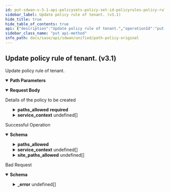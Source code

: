```yaml
---
id: put-sdwan-v-3-1-api-policysets-policy-set-id-policyrules-policy-rule-id
sidebar_label: Update policy rule of tenant. (v3.1)
hide_title: true
hide_table_of_contents: true
api: {"description":"Update policy rule of tenant.","operationId":"put-sdwan-v3.1-api-policysets-policy_set_id-policyrules-policy_rule_id","parameters":[{"description":"Policy Set Id","in":"path","name":"policy_set_id","required":true,"schema":{"description":"Policy Set Id","type":"string"}},{"description":"Policy rule Id","in":"path","name":"policy_rule_id","required":true,"schema":{"description":"Policy Rule Id","type":"string"}}],"requestBody":{"content":{"application/json":{"schema":{"properties":{"app_def_id":{"description":"App Def Id: Required(error = APP_DEF_ID_REQD: App def ID required.) Size(max = 30, error = APP_DEF_ID_EXCEEDS_LIMIT: App def ID exceeds limit., min = 0) Pattern(error = ID_HAS_INVALID_CHARS: ID has invalid chars., regexp = [0-9]*) ","type":"string"},"description":{"description":"Description: Size(max = 256, error = POLICY_RULE_DESCRIPTION_EXCEEDS_LIMIT: Policy rule description exceeds limit., min = 0) ","type":"string"},"id":{"description":"Id","type":"string"},"name":{"description":"Name: Required(error = POLICY_RULE_NAME_REQD: Policy rule name required.) Size(max = 128, error = POLICY_RULE_NAME_EXCEEDS_LIMIT: Policy rule name exceeds limit., min = 0) ","type":"string"},"network_context_id":{"description":"Network Context Id: Size(max = 30, error = NETWORK_CONTEXT_ID_EXCEEDS_LIMIT: Network context id exceeeds limit., min = 0) Pattern(error = ID_HAS_INVALID_CHARS: ID has invalid chars., regexp = [0-9]*) ","type":"string"},"paths_allowed":{"description":"Paths Allowed: Required(error = PATHS_ALLOWED_REQUIRED: Paths allowed is required.) Valid ","properties":{"active_paths":{"description":"Active Paths: Valid NotNull(error = NETWORKPOLICY_RULE_CONFIG_INVALID_ACTIVE_PATHS: Active paths can not be null or empty.) Size(max = 2147483647, error = NETWORKPOLICY_RULE_CONFIG_INVALID_ACTIVE_PATHS: Active paths can not be null or empty., min = 1) ","items":{"properties":{"label":{"description":"Label: Pattern(message = INVALID_PATH_LABEL, regexp = (public|private)-((([1-9])|([1-2][0-9])|(3[0-2]))|([*]))) ","type":"string"},"path_type":{"description":"Path Type: ValidateEnum(enumClass = classOf[PathType], message = INVALID_PATH_TYPE, nullAllowed = false) ","enum":["vpn","direct","servicelink"],"type":"string"}},"required":["path_type"]},"type":"array"},"backup_paths":{"description":"Backup Paths: Valid ","items":{"properties":{"label":{"description":"Label: Pattern(message = INVALID_PATH_LABEL, regexp = (public|private)-((([1-9])|([1-2][0-9])|(3[0-2]))|([*]))) ","type":"string"},"path_type":{"description":"Path Type: ValidateEnum(enumClass = classOf[PathType], message = INVALID_PATH_TYPE, nullAllowed = false) ","enum":["vpn","direct","servicelink"],"type":"string"}},"required":["path_type"]},"type":"array"},"l3_failure_paths":{"description":"L3 Failure Paths: Valid ","items":{"properties":{"label":{"description":"Label: Pattern(message = INVALID_PATH_LABEL, regexp = (public|private)-((([1-9])|([1-2][0-9])|(3[0-2]))|([*]))) ","type":"string"},"path_type":{"description":"Path Type: ValidateEnum(enumClass = classOf[PathType], message = INVALID_PATH_TYPE, nullAllowed = false) ","enum":["vpn","direct","servicelink"],"type":"string"}},"required":["path_type"]},"type":"array"}},"required":["active_paths"]},"priority_num":{"description":"Priority Num","type":"integer"},"service_context":{"description":"Service Context: Size(max = 2, error = SERVICECONTEXT_SIZE_EXCEEDED: Service context size exceeded., min = 0) Valid ","items":{"properties":{"active_service_label_id":{"description":"Active Service Label Id: Required(ACTIVE_SERVICE_LABEL_REQD) ","type":"string"},"active_service_label_type":{"description":"Active Service Label Type","enum":["CG_TRANSIT","NON_CG_TRANSIT","SASE"],"type":"string"},"backup_service_label_id":{"description":"Backup Service Label Id","type":"string"},"backup_service_label_type":{"description":"Backup Service Label Type","enum":["CG_TRANSIT","NON_CG_TRANSIT","SASE"],"type":"string"},"type":{"description":"Type: ValidateEnum(enumClass = classOf[ServiceContextType], message = Invalid enum string., nullAllowed = false) ","enum":["ALLOWED_TRANSIT","REQUIRED_TRANSIT"],"type":"string"}},"required":["active_service_label_id","type"]},"type":"array"}},"required":["paths_allowed","app_def_id","name"]}}},"description":"Details of the policy to be created"},"responses":{"200":{"content":{"application/json":{"schema":{"properties":{"app_def_id":{"description":"App Def Id: Required(error = APP_DEF_ID_REQD: App def ID required.) Size(max = 30, error = APP_DEF_ID_EXCEEDS_LIMIT: App def ID exceeds limit., min = 0) Pattern(error = ID_HAS_INVALID_CHARS: ID has invalid chars., regexp = [0-9]*) ","type":"string"},"app_def_name":{"description":"App Def Name","type":"string"},"default_rule":{"description":"Default Rule: JsonIgnore(value = true) ","type":"boolean"},"description":{"description":"Description: Size(max = 256, error = POLICY_RULE_DESCRIPTION_EXCEEDS_LIMIT: Policy rule description exceeds limit., min = 0) ","type":"string"},"disabled":{"description":"Disabled","type":"boolean"},"disabled_reason":{"description":"Disabled Reason: Size(max = 5000, DISABLED_REASON_INVALID_0001, min = 0) ","type":"string"},"id":{"type":"string"},"inactive":{"description":"Inactive","type":"boolean"},"inactive_reason":{"description":"Inactive Reason: Size(max = 5000, INACTIVE_REASON_INVALID_0001, min = 0) ","type":"string"},"lan_network_ids":{"description":"Lan Network Ids","items":{"description":"Lan Network Ids","type":"string"},"type":"array"},"name":{"description":"Name: Required(error = POLICY_RULE_NAME_REQD: Policy rule name required.) Size(max = 128, error = POLICY_RULE_NAME_EXCEEDS_LIMIT: Policy rule name exceeds limit., min = 0) ","type":"string"},"network_context_id":{"description":"Network Context Id: Size(max = 30, error = NETWORK_CONTEXT_ID_EXCEEDS_LIMIT: Network context id exceeeds limit., min = 0) Pattern(error = ID_HAS_INVALID_CHARS: ID has invalid chars., regexp = [0-9]*) ","type":"string"},"paths_allowed":{"description":"Paths Allowed: Required(error = PATHS_ALLOWED_REQUIRED: Paths allowed is required.) Valid ","properties":{"active_paths":{"description":"Active Paths: Valid NotNull(error = NETWORKPOLICY_RULE_CONFIG_INVALID_ACTIVE_PATHS: Active paths can not be null or empty.) Size(max = 2147483647, error = NETWORKPOLICY_RULE_CONFIG_INVALID_ACTIVE_PATHS: Active paths can not be null or empty., min = 1) ","items":{"properties":{"label":{"description":"Label: Pattern(message = INVALID_PATH_LABEL, regexp = (public|private)-((([1-9])|([1-2][0-9])|(3[0-2]))|([*]))) ","type":"string"},"path_type":{"description":"Path Type: ValidateEnum(enumClass = classOf[PathType], message = INVALID_PATH_TYPE, nullAllowed = false) ","enum":["vpn","direct","servicelink"],"type":"string"}},"required":["path_type"]},"type":"array"},"backup_paths":{"description":"Backup Paths: Valid ","items":{"properties":{"label":{"description":"Label: Pattern(message = INVALID_PATH_LABEL, regexp = (public|private)-((([1-9])|([1-2][0-9])|(3[0-2]))|([*]))) ","type":"string"},"path_type":{"description":"Path Type: ValidateEnum(enumClass = classOf[PathType], message = INVALID_PATH_TYPE, nullAllowed = false) ","enum":["vpn","direct","servicelink"],"type":"string"}},"required":["path_type"]},"type":"array"},"l3_failure_paths":{"description":"L3 Failure Paths: Valid ","items":{"properties":{"label":{"description":"Label: Pattern(message = INVALID_PATH_LABEL, regexp = (public|private)-((([1-9])|([1-2][0-9])|(3[0-2]))|([*]))) ","type":"string"},"path_type":{"description":"Path Type: ValidateEnum(enumClass = classOf[PathType], message = INVALID_PATH_TYPE, nullAllowed = false) ","enum":["vpn","direct","servicelink"],"type":"string"}},"required":["path_type"]},"type":"array"}},"required":["active_paths"]},"policy_set_id":{"description":"Policy Set Id","type":"string"},"priority_num":{"description":"Priority Num","format":"int32","type":"integer"},"region":{"description":"Region","type":"string"},"service_context":{"description":"Service Context: Size(max = 2, error = SERVICECONTEXT_SIZE_EXCEEDED: Service context size exceeded., min = 0) Valid ","items":{"properties":{"active_service_label_id":{"description":"Active Service Label Id: Required(ACTIVE_SERVICE_LABEL_REQD) ","type":"string"},"active_service_label_type":{"description":"Active Service Label Type","enum":["CG_TRANSIT","NON_CG_TRANSIT","SASE"],"type":"string"},"backup_service_label_id":{"description":"Backup Service Label Id","type":"string"},"backup_service_label_type":{"description":"Backup Service Label Type","enum":["CG_TRANSIT","NON_CG_TRANSIT","SASE"],"type":"string"},"type":{"description":"Type: ValidateEnum(enumClass = classOf[ServiceContextType], message = Invalid enum string., nullAllowed = false) ","enum":["ALLOWED_TRANSIT","REQUIRED_TRANSIT"],"type":"string"}},"required":["active_service_label_id","type"]},"type":"array"},"site_paths_allowed":{"description":"Site Paths Allowed: JsonDeserialize(as = classOf[Void], builder = classOf[Void], contentAs = classOf[Void], contentConverter = classOf[Converter$None], contentUsing = classOf[JsonDeserializer$None], converter = classOf[Converter$None], keyAs = classOf[Void], keyUsing = classOf[KeyDeserializer$None], using = classOf[SiteWanPathDeSerializer]) ","items":{"properties":{"wn_name":{"description":"Wn Name","type":"string"},"wp_type":{"description":"Wp Type","enum":["DIRECT_PUBLIC_WAN","DIRECT_PRIVATE_WAN","VPN_ON_PUBLIC_WAN","VPN_ON_PRIVATE_WAN"],"type":"string"}}},"type":"array"}},"required":["paths_allowed","app_def_id","name"]}}},"description":"Successful Operation"},"400":{"content":{"application/json":{"example":{"value":{"_error":[{"code":"INVALID_LAN_SEGMENTID"}]}},"schema":{"properties":{"_error":{"items":{"properties":{"code":{"type":"string"},"message":{"type":"string"}}},"type":"array"}}}}},"description":"Bad Request"}},"tags":["Path Policy Original"],"method":"put","path":"/sdwan/v3.1/api/policysets/{policy_set_id}/policyrules/{policy_rule_id}","jsonRequestBodyExample":{"app_def_id":"string","description":"string","id":"string","name":"string","network_context_id":"string","paths_allowed":{"active_paths":[{"label":"string","path_type":"vpn"}],"backup_paths":[{"label":"string","path_type":"vpn"}],"l3_failure_paths":[{"label":"string","path_type":"vpn"}]},"priority_num":0,"service_context":[{"active_service_label_id":"string","active_service_label_type":"CG_TRANSIT","backup_service_label_id":"string","backup_service_label_type":"CG_TRANSIT","type":"ALLOWED_TRANSIT"}]},"info":{"contact":{},"description":"List of APIs used to manage the original path policies rules.","title":"Path Policy Original","version":"Latest"},"postman":{"name":"Update policy rule of tenant. (v3.1)","description":{"content":"Update policy rule of tenant.","type":"text/plain"},"url":{"path":["sdwan","v3.1","api","policysets",":policy_set_id","policyrules",":policy_rule_id"],"host":["{{baseUrl}}"],"query":[],"variable":[{"disabled":false,"description":{"content":"(Required) Policy Set Id","type":"text/plain"},"type":"any","value":"","key":"policy_set_id"},{"disabled":false,"description":{"content":"(Required) Policy rule Id","type":"text/plain"},"type":"any","value":"","key":"policy_rule_id"}]},"header":[{"key":"Content-Type","value":"application/json"},{"key":"Accept","value":"application/json"}],"method":"PUT","body":{"mode":"raw","raw":"\"\"","options":{"raw":{"language":"json"}}}}}
sidebar_class_name: "put api-method"
info_path: docs/sase/api/sdwan/unified/path-policy-original
---
```



## Update policy rule of tenant. (v3.1)



Update policy rule of tenant.

<details style={{"marginBottom":"1rem"}} data-collapsed={false} open={true}><summary style={{}}><strong>Path Parameters</strong></summary><div><ul><ParamsItem className={"paramsItem"} param={{"description":"Policy Set Id","in":"path","name":"policy_set_id","required":true,"schema":{"description":"Policy Set Id","type":"string"}}}></ParamsItem><ParamsItem className={"paramsItem"} param={{"description":"Policy rule Id","in":"path","name":"policy_rule_id","required":true,"schema":{"description":"Policy Rule Id","type":"string"}}}></ParamsItem></ul></div></details><MimeTabs><TabItem label={"application/json"} value={"application/json-schema"}><details style={{}} data-collapsed={false} open={true}><summary style={{"textAlign":"left"}}><strong>Request Body</strong></summary><div style={{"textAlign":"left","marginLeft":"1rem"}}><div style={{"marginTop":"1rem","marginBottom":"1rem"}}>

Details of the policy to be created

</div></div><ul style={{"marginLeft":"1rem"}}><SchemaItem collapsible={false} name={"app_def_id"} required={true} schemaDescription={"App Def Id: Required(error = APP_DEF_ID_REQD: App def ID required.) Size(max = 30, error = APP_DEF_ID_EXCEEDS_LIMIT: App def ID exceeds limit., min = 0) Pattern(error = ID_HAS_INVALID_CHARS: ID has invalid chars., regexp = [0-9]*) "} schemaName={"string"} qualifierMessage={undefined} defaultValue={undefined}></SchemaItem><SchemaItem collapsible={false} name={"description"} required={false} schemaDescription={"Description: Size(max = 256, error = POLICY_RULE_DESCRIPTION_EXCEEDS_LIMIT: Policy rule description exceeds limit., min = 0) "} schemaName={"string"} qualifierMessage={undefined} defaultValue={undefined}></SchemaItem><SchemaItem collapsible={false} name={"id"} required={false} schemaDescription={"Id"} schemaName={"string"} qualifierMessage={undefined} defaultValue={undefined}></SchemaItem><SchemaItem collapsible={false} name={"name"} required={true} schemaDescription={"Name: Required(error = POLICY_RULE_NAME_REQD: Policy rule name required.) Size(max = 128, error = POLICY_RULE_NAME_EXCEEDS_LIMIT: Policy rule name exceeds limit., min = 0) "} schemaName={"string"} qualifierMessage={undefined} defaultValue={undefined}></SchemaItem><SchemaItem collapsible={false} name={"network_context_id"} required={false} schemaDescription={"Network Context Id: Size(max = 30, error = NETWORK_CONTEXT_ID_EXCEEDS_LIMIT: Network context id exceeeds limit., min = 0) Pattern(error = ID_HAS_INVALID_CHARS: ID has invalid chars., regexp = [0-9]*) "} schemaName={"string"} qualifierMessage={undefined} defaultValue={undefined}></SchemaItem><SchemaItem collapsible={true} className={"schemaItem"}><details style={{}}><summary style={{}}><strong>paths_allowed</strong><span style={{"opacity":"0.6"}}> </span><strong style={{"fontSize":"var(--ifm-code-font-size)","color":"var(--openapi-required)"}}> required</strong></summary><div style={{"marginLeft":"1rem"}}><div style={{"marginTop":".5rem","marginBottom":".5rem"}}>

Paths Allowed: Required(error = PATHS_ALLOWED_REQUIRED: Paths allowed is required.) Valid 

</div><SchemaItem collapsible={true} className={"schemaItem"}><details style={{}}><summary style={{}}><strong>active_paths</strong><span style={{"opacity":"0.6"}}> undefined[]</span><strong style={{"fontSize":"var(--ifm-code-font-size)","color":"var(--openapi-required)"}}> required</strong></summary><div style={{"marginLeft":"1rem"}}><div style={{"marginTop":".5rem","marginBottom":".5rem"}}>

Active Paths: Valid NotNull(error = NETWORKPOLICY_RULE_CONFIG_INVALID_ACTIVE_PATHS: Active paths can not be null or empty.) Size(max = 2147483647, error = NETWORKPOLICY_RULE_CONFIG_INVALID_ACTIVE_PATHS: Active paths can not be null or empty., min = 1) 

</div><SchemaItem collapsible={false} name={"label"} required={false} schemaDescription={"Label: Pattern(message = INVALID_PATH_LABEL, regexp = (public|private)-((([1-9])|([1-2][0-9])|(3[0-2]))|([*]))) "} schemaName={"string"} qualifierMessage={undefined} defaultValue={undefined}></SchemaItem><SchemaItem collapsible={false} name={"path_type"} required={true} schemaDescription={"Path Type: ValidateEnum(enumClass = classOf[PathType], message = INVALID_PATH_TYPE, nullAllowed = false) "} schemaName={"string"} qualifierMessage={"**Possible values:** [`vpn`, `direct`, `servicelink`]"} defaultValue={undefined}></SchemaItem></div></details></SchemaItem><SchemaItem collapsible={true} className={"schemaItem"}><details style={{}}><summary style={{}}><strong>backup_paths</strong><span style={{"opacity":"0.6"}}> undefined[]</span></summary><div style={{"marginLeft":"1rem"}}><div style={{"marginTop":".5rem","marginBottom":".5rem"}}>

Backup Paths: Valid 

</div><SchemaItem collapsible={false} name={"label"} required={false} schemaDescription={"Label: Pattern(message = INVALID_PATH_LABEL, regexp = (public|private)-((([1-9])|([1-2][0-9])|(3[0-2]))|([*]))) "} schemaName={"string"} qualifierMessage={undefined} defaultValue={undefined}></SchemaItem><SchemaItem collapsible={false} name={"path_type"} required={true} schemaDescription={"Path Type: ValidateEnum(enumClass = classOf[PathType], message = INVALID_PATH_TYPE, nullAllowed = false) "} schemaName={"string"} qualifierMessage={"**Possible values:** [`vpn`, `direct`, `servicelink`]"} defaultValue={undefined}></SchemaItem></div></details></SchemaItem><SchemaItem collapsible={true} className={"schemaItem"}><details style={{}}><summary style={{}}><strong>l3_failure_paths</strong><span style={{"opacity":"0.6"}}> undefined[]</span></summary><div style={{"marginLeft":"1rem"}}><div style={{"marginTop":".5rem","marginBottom":".5rem"}}>

L3 Failure Paths: Valid 

</div><SchemaItem collapsible={false} name={"label"} required={false} schemaDescription={"Label: Pattern(message = INVALID_PATH_LABEL, regexp = (public|private)-((([1-9])|([1-2][0-9])|(3[0-2]))|([*]))) "} schemaName={"string"} qualifierMessage={undefined} defaultValue={undefined}></SchemaItem><SchemaItem collapsible={false} name={"path_type"} required={true} schemaDescription={"Path Type: ValidateEnum(enumClass = classOf[PathType], message = INVALID_PATH_TYPE, nullAllowed = false) "} schemaName={"string"} qualifierMessage={"**Possible values:** [`vpn`, `direct`, `servicelink`]"} defaultValue={undefined}></SchemaItem></div></details></SchemaItem></div></details></SchemaItem><SchemaItem collapsible={false} name={"priority_num"} required={false} schemaDescription={"Priority Num"} schemaName={"integer"} qualifierMessage={undefined} defaultValue={undefined}></SchemaItem><SchemaItem collapsible={true} className={"schemaItem"}><details style={{}}><summary style={{}}><strong>service_context</strong><span style={{"opacity":"0.6"}}> undefined[]</span></summary><div style={{"marginLeft":"1rem"}}><div style={{"marginTop":".5rem","marginBottom":".5rem"}}>

Service Context: Size(max = 2, error = SERVICECONTEXT_SIZE_EXCEEDED: Service context size exceeded., min = 0) Valid 

</div><SchemaItem collapsible={false} name={"active_service_label_id"} required={true} schemaDescription={"Active Service Label Id: Required(ACTIVE_SERVICE_LABEL_REQD) "} schemaName={"string"} qualifierMessage={undefined} defaultValue={undefined}></SchemaItem><SchemaItem collapsible={false} name={"active_service_label_type"} required={false} schemaDescription={"Active Service Label Type"} schemaName={"string"} qualifierMessage={"**Possible values:** [`CG_TRANSIT`, `NON_CG_TRANSIT`, `SASE`]"} defaultValue={undefined}></SchemaItem><SchemaItem collapsible={false} name={"backup_service_label_id"} required={false} schemaDescription={"Backup Service Label Id"} schemaName={"string"} qualifierMessage={undefined} defaultValue={undefined}></SchemaItem><SchemaItem collapsible={false} name={"backup_service_label_type"} required={false} schemaDescription={"Backup Service Label Type"} schemaName={"string"} qualifierMessage={"**Possible values:** [`CG_TRANSIT`, `NON_CG_TRANSIT`, `SASE`]"} defaultValue={undefined}></SchemaItem><SchemaItem collapsible={false} name={"type"} required={true} schemaDescription={"Type: ValidateEnum(enumClass = classOf[ServiceContextType], message = Invalid enum string., nullAllowed = false) "} schemaName={"string"} qualifierMessage={"**Possible values:** [`ALLOWED_TRANSIT`, `REQUIRED_TRANSIT`]"} defaultValue={undefined}></SchemaItem></div></details></SchemaItem></ul></details></TabItem></MimeTabs><div><ApiTabs><TabItem label={"200"} value={"200"}><div>

Successful Operation

</div><div><MimeTabs groupId={"mime-type"}><TabItem label={"application/json"} value={"application/json"}><SchemaTabs groupId={"schema-tabs"}><TabItem label={"Schema"} value={"Schema"}><details style={{}} data-collapsed={false} open={true}><summary style={{"textAlign":"left"}}><strong>Schema</strong></summary><div style={{"textAlign":"left","marginLeft":"1rem"}}></div><ul style={{"marginLeft":"1rem"}}><SchemaItem collapsible={false} name={"app_def_id"} required={false} schemaDescription={"App Def Id: Required(error = APP_DEF_ID_REQD: App def ID required.) Size(max = 30, error = APP_DEF_ID_EXCEEDS_LIMIT: App def ID exceeds limit., min = 0) Pattern(error = ID_HAS_INVALID_CHARS: ID has invalid chars., regexp = [0-9]*) "} schemaName={"string"} qualifierMessage={undefined} defaultValue={undefined}></SchemaItem><SchemaItem collapsible={false} name={"app_def_name"} required={false} schemaDescription={"App Def Name"} schemaName={"string"} qualifierMessage={undefined} defaultValue={undefined}></SchemaItem><SchemaItem collapsible={false} name={"default_rule"} required={false} schemaDescription={"Default Rule: JsonIgnore(value = true) "} schemaName={"boolean"} qualifierMessage={undefined} defaultValue={undefined}></SchemaItem><SchemaItem collapsible={false} name={"description"} required={false} schemaDescription={"Description: Size(max = 256, error = POLICY_RULE_DESCRIPTION_EXCEEDS_LIMIT: Policy rule description exceeds limit., min = 0) "} schemaName={"string"} qualifierMessage={undefined} defaultValue={undefined}></SchemaItem><SchemaItem collapsible={false} name={"disabled"} required={false} schemaDescription={"Disabled"} schemaName={"boolean"} qualifierMessage={undefined} defaultValue={undefined}></SchemaItem><SchemaItem collapsible={false} name={"disabled_reason"} required={false} schemaDescription={"Disabled Reason: Size(max = 5000, DISABLED_REASON_INVALID_0001, min = 0) "} schemaName={"string"} qualifierMessage={undefined} defaultValue={undefined}></SchemaItem><SchemaItem collapsible={false} name={"id"} required={false} schemaDescription={undefined} schemaName={"string"} qualifierMessage={undefined} defaultValue={undefined}></SchemaItem><SchemaItem collapsible={false} name={"inactive"} required={false} schemaDescription={"Inactive"} schemaName={"boolean"} qualifierMessage={undefined} defaultValue={undefined}></SchemaItem><SchemaItem collapsible={false} name={"inactive_reason"} required={false} schemaDescription={"Inactive Reason: Size(max = 5000, INACTIVE_REASON_INVALID_0001, min = 0) "} schemaName={"string"} qualifierMessage={undefined} defaultValue={undefined}></SchemaItem><SchemaItem collapsible={false} name={"lan_network_ids"} required={false} schemaDescription={"Lan Network Ids"} schemaName={"string[]"} qualifierMessage={undefined} defaultValue={undefined}></SchemaItem><SchemaItem collapsible={false} name={"name"} required={false} schemaDescription={"Name: Required(error = POLICY_RULE_NAME_REQD: Policy rule name required.) Size(max = 128, error = POLICY_RULE_NAME_EXCEEDS_LIMIT: Policy rule name exceeds limit., min = 0) "} schemaName={"string"} qualifierMessage={undefined} defaultValue={undefined}></SchemaItem><SchemaItem collapsible={false} name={"network_context_id"} required={false} schemaDescription={"Network Context Id: Size(max = 30, error = NETWORK_CONTEXT_ID_EXCEEDS_LIMIT: Network context id exceeeds limit., min = 0) Pattern(error = ID_HAS_INVALID_CHARS: ID has invalid chars., regexp = [0-9]*) "} schemaName={"string"} qualifierMessage={undefined} defaultValue={undefined}></SchemaItem><SchemaItem collapsible={true} className={"schemaItem"}><details style={{}}><summary style={{}}><strong>paths_allowed</strong><span style={{"opacity":"0.6"}}> </span></summary><div style={{"marginLeft":"1rem"}}><div style={{"marginTop":".5rem","marginBottom":".5rem"}}>

Paths Allowed: Required(error = PATHS_ALLOWED_REQUIRED: Paths allowed is required.) Valid 

</div><SchemaItem collapsible={true} className={"schemaItem"}><details style={{}}><summary style={{}}><strong>active_paths</strong><span style={{"opacity":"0.6"}}> undefined[]</span></summary><div style={{"marginLeft":"1rem"}}><div style={{"marginTop":".5rem","marginBottom":".5rem"}}>

Active Paths: Valid NotNull(error = NETWORKPOLICY_RULE_CONFIG_INVALID_ACTIVE_PATHS: Active paths can not be null or empty.) Size(max = 2147483647, error = NETWORKPOLICY_RULE_CONFIG_INVALID_ACTIVE_PATHS: Active paths can not be null or empty., min = 1) 

</div><SchemaItem collapsible={false} name={"label"} required={false} schemaDescription={"Label: Pattern(message = INVALID_PATH_LABEL, regexp = (public|private)-((([1-9])|([1-2][0-9])|(3[0-2]))|([*]))) "} schemaName={"string"} qualifierMessage={undefined} defaultValue={undefined}></SchemaItem><SchemaItem collapsible={false} name={"path_type"} required={false} schemaDescription={"Path Type: ValidateEnum(enumClass = classOf[PathType], message = INVALID_PATH_TYPE, nullAllowed = false) "} schemaName={"string"} qualifierMessage={"**Possible values:** [`vpn`, `direct`, `servicelink`]"} defaultValue={undefined}></SchemaItem></div></details></SchemaItem><SchemaItem collapsible={true} className={"schemaItem"}><details style={{}}><summary style={{}}><strong>backup_paths</strong><span style={{"opacity":"0.6"}}> undefined[]</span></summary><div style={{"marginLeft":"1rem"}}><div style={{"marginTop":".5rem","marginBottom":".5rem"}}>

Backup Paths: Valid 

</div><SchemaItem collapsible={false} name={"label"} required={false} schemaDescription={"Label: Pattern(message = INVALID_PATH_LABEL, regexp = (public|private)-((([1-9])|([1-2][0-9])|(3[0-2]))|([*]))) "} schemaName={"string"} qualifierMessage={undefined} defaultValue={undefined}></SchemaItem><SchemaItem collapsible={false} name={"path_type"} required={false} schemaDescription={"Path Type: ValidateEnum(enumClass = classOf[PathType], message = INVALID_PATH_TYPE, nullAllowed = false) "} schemaName={"string"} qualifierMessage={"**Possible values:** [`vpn`, `direct`, `servicelink`]"} defaultValue={undefined}></SchemaItem></div></details></SchemaItem><SchemaItem collapsible={true} className={"schemaItem"}><details style={{}}><summary style={{}}><strong>l3_failure_paths</strong><span style={{"opacity":"0.6"}}> undefined[]</span></summary><div style={{"marginLeft":"1rem"}}><div style={{"marginTop":".5rem","marginBottom":".5rem"}}>

L3 Failure Paths: Valid 

</div><SchemaItem collapsible={false} name={"label"} required={false} schemaDescription={"Label: Pattern(message = INVALID_PATH_LABEL, regexp = (public|private)-((([1-9])|([1-2][0-9])|(3[0-2]))|([*]))) "} schemaName={"string"} qualifierMessage={undefined} defaultValue={undefined}></SchemaItem><SchemaItem collapsible={false} name={"path_type"} required={false} schemaDescription={"Path Type: ValidateEnum(enumClass = classOf[PathType], message = INVALID_PATH_TYPE, nullAllowed = false) "} schemaName={"string"} qualifierMessage={"**Possible values:** [`vpn`, `direct`, `servicelink`]"} defaultValue={undefined}></SchemaItem></div></details></SchemaItem></div></details></SchemaItem><SchemaItem collapsible={false} name={"policy_set_id"} required={false} schemaDescription={"Policy Set Id"} schemaName={"string"} qualifierMessage={undefined} defaultValue={undefined}></SchemaItem><SchemaItem collapsible={false} name={"priority_num"} required={false} schemaDescription={"Priority Num"} schemaName={"int32"} qualifierMessage={undefined} defaultValue={undefined}></SchemaItem><SchemaItem collapsible={false} name={"region"} required={false} schemaDescription={"Region"} schemaName={"string"} qualifierMessage={undefined} defaultValue={undefined}></SchemaItem><SchemaItem collapsible={true} className={"schemaItem"}><details style={{}}><summary style={{}}><strong>service_context</strong><span style={{"opacity":"0.6"}}> undefined[]</span></summary><div style={{"marginLeft":"1rem"}}><div style={{"marginTop":".5rem","marginBottom":".5rem"}}>

Service Context: Size(max = 2, error = SERVICECONTEXT_SIZE_EXCEEDED: Service context size exceeded., min = 0) Valid 

</div><SchemaItem collapsible={false} name={"active_service_label_id"} required={false} schemaDescription={"Active Service Label Id: Required(ACTIVE_SERVICE_LABEL_REQD) "} schemaName={"string"} qualifierMessage={undefined} defaultValue={undefined}></SchemaItem><SchemaItem collapsible={false} name={"active_service_label_type"} required={false} schemaDescription={"Active Service Label Type"} schemaName={"string"} qualifierMessage={"**Possible values:** [`CG_TRANSIT`, `NON_CG_TRANSIT`, `SASE`]"} defaultValue={undefined}></SchemaItem><SchemaItem collapsible={false} name={"backup_service_label_id"} required={false} schemaDescription={"Backup Service Label Id"} schemaName={"string"} qualifierMessage={undefined} defaultValue={undefined}></SchemaItem><SchemaItem collapsible={false} name={"backup_service_label_type"} required={false} schemaDescription={"Backup Service Label Type"} schemaName={"string"} qualifierMessage={"**Possible values:** [`CG_TRANSIT`, `NON_CG_TRANSIT`, `SASE`]"} defaultValue={undefined}></SchemaItem><SchemaItem collapsible={false} name={"type"} required={false} schemaDescription={"Type: ValidateEnum(enumClass = classOf[ServiceContextType], message = Invalid enum string., nullAllowed = false) "} schemaName={"string"} qualifierMessage={"**Possible values:** [`ALLOWED_TRANSIT`, `REQUIRED_TRANSIT`]"} defaultValue={undefined}></SchemaItem></div></details></SchemaItem><SchemaItem collapsible={true} className={"schemaItem"}><details style={{}}><summary style={{}}><strong>site_paths_allowed</strong><span style={{"opacity":"0.6"}}> undefined[]</span></summary><div style={{"marginLeft":"1rem"}}><div style={{"marginTop":".5rem","marginBottom":".5rem"}}>

Site Paths Allowed: JsonDeserialize(as = classOf[Void], builder = classOf[Void], contentAs = classOf[Void], contentConverter = classOf[Converter$None], contentUsing = classOf[JsonDeserializer$None], converter = classOf[Converter$None], keyAs = classOf[Void], keyUsing = classOf[KeyDeserializer$None], using = classOf[SiteWanPathDeSerializer]) 

</div><SchemaItem collapsible={false} name={"wn_name"} required={false} schemaDescription={"Wn Name"} schemaName={"string"} qualifierMessage={undefined} defaultValue={undefined}></SchemaItem><SchemaItem collapsible={false} name={"wp_type"} required={false} schemaDescription={"Wp Type"} schemaName={"string"} qualifierMessage={"**Possible values:** [`DIRECT_PUBLIC_WAN`, `DIRECT_PRIVATE_WAN`, `VPN_ON_PUBLIC_WAN`, `VPN_ON_PRIVATE_WAN`]"} defaultValue={undefined}></SchemaItem></div></details></SchemaItem></ul></details></TabItem><TabItem label={"Example (from schema)"} value={"Example (from schema)"}><ResponseSamples responseExample={"{\n  \"app_def_id\": \"string\",\n  \"app_def_name\": \"string\",\n  \"default_rule\": true,\n  \"description\": \"string\",\n  \"disabled\": true,\n  \"disabled_reason\": \"string\",\n  \"id\": \"string\",\n  \"inactive\": true,\n  \"inactive_reason\": \"string\",\n  \"lan_network_ids\": [\n    \"string\"\n  ],\n  \"name\": \"string\",\n  \"network_context_id\": \"string\",\n  \"paths_allowed\": {\n    \"active_paths\": [\n      {\n        \"label\": \"string\",\n        \"path_type\": \"vpn\"\n      }\n    ],\n    \"backup_paths\": [\n      {\n        \"label\": \"string\",\n        \"path_type\": \"vpn\"\n      }\n    ],\n    \"l3_failure_paths\": [\n      {\n        \"label\": \"string\",\n        \"path_type\": \"vpn\"\n      }\n    ]\n  },\n  \"policy_set_id\": \"string\",\n  \"priority_num\": 0,\n  \"region\": \"string\",\n  \"service_context\": [\n    {\n      \"active_service_label_id\": \"string\",\n      \"active_service_label_type\": \"CG_TRANSIT\",\n      \"backup_service_label_id\": \"string\",\n      \"backup_service_label_type\": \"CG_TRANSIT\",\n      \"type\": \"ALLOWED_TRANSIT\"\n    }\n  ],\n  \"site_paths_allowed\": [\n    {\n      \"wn_name\": \"string\",\n      \"wp_type\": \"DIRECT_PUBLIC_WAN\"\n    }\n  ]\n}"} language={"json"}></ResponseSamples></TabItem></SchemaTabs></TabItem></MimeTabs></div></TabItem><TabItem label={"400"} value={"400"}><div>

Bad Request

</div><div><MimeTabs groupId={"mime-type"}><TabItem label={"application/json"} value={"application/json"}><SchemaTabs groupId={"schema-tabs"}><TabItem label={"Schema"} value={"Schema"}><details style={{}} data-collapsed={false} open={true}><summary style={{"textAlign":"left"}}><strong>Schema</strong></summary><div style={{"textAlign":"left","marginLeft":"1rem"}}></div><ul style={{"marginLeft":"1rem"}}><SchemaItem collapsible={true} className={"schemaItem"}><details style={{}}><summary style={{}}><strong>_error</strong><span style={{"opacity":"0.6"}}> undefined[]</span></summary><div style={{"marginLeft":"1rem"}}><SchemaItem collapsible={false} name={"code"} required={false} schemaDescription={undefined} schemaName={"string"} qualifierMessage={undefined} defaultValue={undefined}></SchemaItem><SchemaItem collapsible={false} name={"message"} required={false} schemaDescription={undefined} schemaName={"string"} qualifierMessage={undefined} defaultValue={undefined}></SchemaItem></div></details></SchemaItem></ul></details></TabItem><TabItem label={"Example (from schema)"} value={"Example (from schema)"}><ResponseSamples responseExample={"{\n  \"_error\": [\n    {\n      \"code\": \"string\",\n      \"message\": \"string\"\n    }\n  ]\n}"} language={"json"}></ResponseSamples></TabItem><TabItem label={"Example"} value={"Example"}><ResponseSamples responseExample={"{\n  \"value\": {\n    \"_error\": [\n      {\n        \"code\": \"INVALID_LAN_SEGMENTID\"\n      }\n    ]\n  }\n}"} language={"json"}></ResponseSamples></TabItem></SchemaTabs></TabItem></MimeTabs></div></TabItem></ApiTabs></div>
      